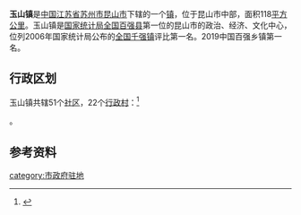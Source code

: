 {{中国乡级行政区
| 行政区全称 = 玉山镇
| 景观照片文件名 =
| 景观照片描述 =
| 汉语拼音 =
| 通用拼音 =
| 注音符號 =
| 其它标音类型1 =
| 其它标音1 =
| 其它标音类型2 =
| 其它标音2 =
| 其它语言类型1 =
| 其它语言地名1 =
| 其它语言类型2 =
| 其它语言地名2 =
| 上级行政区 = [[江苏省|江苏省]][[苏州市|苏州市]][[昆山市|昆山市]]
| 行政区类别 = [[镇|镇]]
| 行政区划代码 =320583100
| 地理坐标 =
| 总面积 = 118平方千米
| 户籍人口 =183157
| 户籍人口年份 =2009
| 常住人口 =
| 常住人口年份 =
| 人口密度 =
| 行政区划 =73
| 官方网站 =
| 政府驻地 =
| 邮政编码 =
| 毗邻行政区 =
| 位置图文件名 =
| 位置图描述 =
}}
'''玉山镇'''是[[中华人民共和国|中国]][[江苏省|江苏省]][[苏州市|苏州市]][[昆山市|昆山市]]下辖的一个[[镇|镇]]，位于昆山市中部，面积118[[平方公里|平方公里]]。玉山镇是[[国家统计局|国家统计局]][[全国百强县|全国百强县]]第一位的昆山市的政治、经济、文化中心，位列2006年国家统计局公布的[[全国千强镇|全国千强镇]]评比第一名。2019中国百强乡镇第一名。

== 行政区划 ==

玉山镇共辖51个[[社区|社区]]，22个[[行政村|行政村]]：<ref>{{PRC admin/ref sgc|32/05/83/100/000}}</ref>

{{PRC admin/children|32/05/83/100/000}}。

==参考资料==
{{reflist}}

{{PRC admin/navcat|32/05/83/100/000}}
[[category:市政府驻地|category:市政府驻地]]